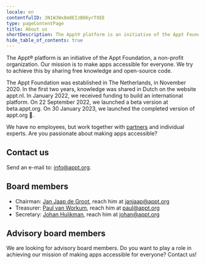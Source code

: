 ```yaml
---
locale: en
contentfulID: 3N1WJWx8m8EIzB6KyrTXEE
type: pageContentPage
title: About us
shortDescription: The Appt® platform is an initiative of the Appt Foundation, a non-profit organization.
hide_table_of_contents: true
---
```


The Appt® platform is an initiative of the Appt Foundation, a non-profit organization. Our mission is to make apps accessible for everyone. We try to achieve this by sharing free knowledge and open-source code.

The Appt Foundation was established in The Netherlands, in November 2020. In the first two years, knowledge was shared in Dutch on the website appt.nl. In January 2022, we received funding to build an international platform. On 22 September 2022, we launched a beta version at beta.appt.org. On 30 January 2023, we launched the completed version of appt.org 🎉.

We have no employees, but work together with [partners](/en/partners) and individual experts. Are you passionate about making apps accessible?

<CustomLink url="https://appt.li/slack" label="Join our community" external={true} appearance="primary button" />

## Contact us

Send an e-mail to: [info@appt.org](mailto:info@appt.org).

## Board members

- Chairman: [Jan Jaap de Groot](https://www.linkedin.com/in/jan-jaap/), reach him at [janjaap@appt.org](mailto:janjaap@appt.org)
- Treasurer: [Paul van Workum](https://www.linkedin.com/in/paulvanworkum/), reach him at [paul@appt.org](mailto:paul@appt.org)
- Secretary: [Johan Huijkman](https://www.linkedin.com/in/johanhuijkman/), reach him at [johan@appt.org](mailto:johan@appt.org)

## Advisory board members

We are looking for advisory board members. Do you want to play a role in achieving our mission of making apps accessible for everyone? Contact us!